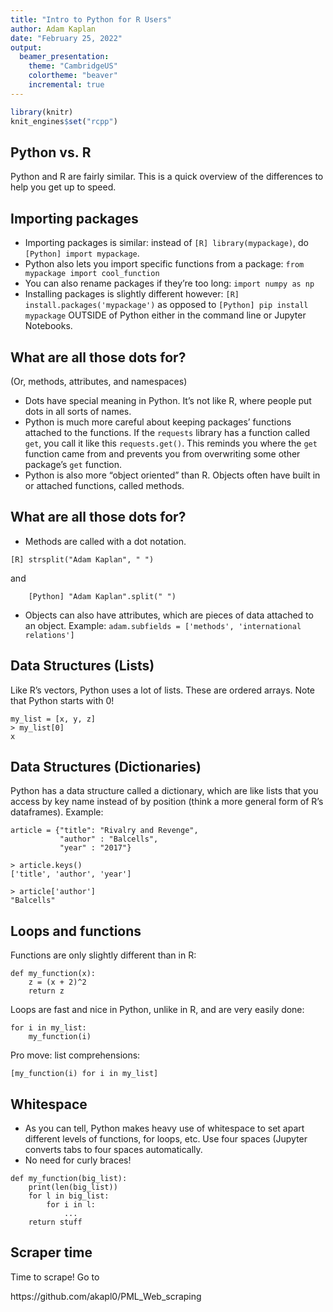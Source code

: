 ```yaml
---
title: "Intro to Python for R Users"
author: Adam Kaplan
date: "February 25, 2022"
output: 
  beamer_presentation:
    theme: "CambridgeUS"
    colortheme: "beaver"
    incremental: true
---
```


```r
library(knitr)
knit_engines$set("rcpp")
```



## Python vs. R

Python and R are fairly similar. This is a quick overview of the differences to help you get up to speed.

## Importing packages

- Importing packages is similar: instead of `[R] library(mypackage)`, do `[Python] import mypackage`.
- Python also lets you import specific functions from a package: `from mypackage import cool_function`
- You can also rename packages if they're too long: `import numpy as np`
- Installing packages is slightly different however: `[R] install.packages('mypackage')` as opposed to `[Python] pip install mypackage` OUTSIDE of Python either in the command line or Jupyter Notebooks.

## What are all those dots for? 

(Or, methods, attributes, and namespaces)

\pause

- Dots have special meaning in Python. It's not like R, where people put dots in all sorts of names.
- Python is much more careful about keeping packages' functions attached to the functions. If the `requests` library has a function called `get`, you call it like this `requests.get()`. This reminds you where the `get` function came from and prevents you from overwriting some other package's `get` function.
- Python is also more "object oriented" than R. Objects often have built in or attached functions, called methods. 


##  What are all those dots for? 

- Methods are called with a dot notation.

```
[R] strsplit("Adam Kaplan", " ")
```
and

```
    [Python] "Adam Kaplan".split(" ")
```

- Objects can also have attributes, which are pieces of data attached to an object. Example: `adam.subfields = ['methods', 'international relations']`

## Data Structures (Lists)

Like R's vectors, Python uses a lot of lists. These are ordered arrays. Note that Python starts with 0! 

```
my_list = [x, y, z]
> my_list[0] 
x
```

## Data Structures (Dictionaries)


Python has a data structure called a dictionary, which are like lists that you access by key name instead of by position (think a more general form of R's dataframes). Example:

```
article = {"title": "Rivalry and Revenge",
           "author" : "Balcells",
           "year" : "2017"}
```

\pause

```
> article.keys()
['title', 'author', 'year']
```

\pause

```
> article['author']
"Balcells"
```

## Loops and functions


Functions are only slightly different than in R:

```
def my_function(x):
    z = (x + 2)^2
    return z
```

\pause

Loops are fast and nice in Python, unlike in R, and are very easily done:

```
for i in my_list:
    my_function(i)
```

\pause

Pro move: list comprehensions:

```
[my_function(i) for i in my_list]
```


## Whitespace

- As you can tell, Python makes heavy use of whitespace to set apart different levels of functions, for loops, etc. Use four spaces (Jupyter converts tabs to four spaces automatically. 
- No need for curly braces!

```
def my_function(big_list):
    print(len(big_list))
    for l in big_list:
        for i in l:
            ...
    return stuff
```

## Scraper time

Time to scrape! Go to 

\centering
https://github.com/akapl0/PML_Web_scraping